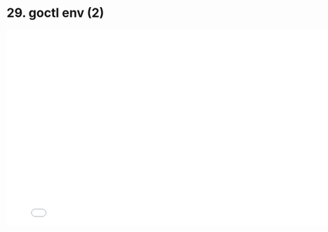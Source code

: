 # 29. goctl env (2)

<iframe src="//player.bilibili.com/player.html?bvid=BV1TV4y1J7su&page=1"
    width="800"
    height="450"
    frameborder="0"
    allowfullscreen
    scrolling="no"
    border="0"
    framespacing="0"
    allowfullscreen="true">
</iframe>
